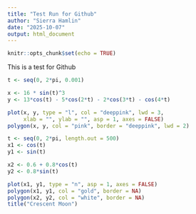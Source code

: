 ```yaml
---
title: "Test Run for Github"
author: "Sierra Hamlin"
date: "2025-10-07"
output: html_document
---
```


```r
knitr::opts_chunk$set(echo = TRUE)
```

This is a test for Github

```r
t <- seq(0, 2*pi, 0.001)

x <- 16 * sin(t)^3
y <- 13*cos(t) - 5*cos(2*t) - 2*cos(3*t) - cos(4*t)

plot(x, y, type = "l", col = "deeppink", lwd = 3,
     xlab = "", ylab = "", asp = 1, axes = FALSE)
polygon(x, y, col = "pink", border = "deeppink", lwd = 2)

```

```r
t <- seq(0, 2*pi, length.out = 500)
x1 <- cos(t)
y1 <- sin(t)

x2 <- 0.6 + 0.8*cos(t)
y2 <- 0.8*sin(t)

plot(x1, y1, type = "n", asp = 1, axes = FALSE)
polygon(x1, y1, col = "gold", border = NA)
polygon(x2, y2, col = "white", border = NA)
title("Crescent Moon")
```






